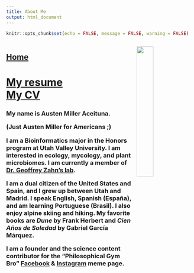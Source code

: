 ```yaml
---
title: About Me
output: html_document
---
```


```r
knitr::opts_chunk$set(echo = FALSE, message = FALSE, warning = FALSE)
```

<div style="overflow: auto;">
  <img src="../media/me1.jpg" style="float: right; margin: 0 0 10px 10px; width: 30%;">

  <h2>[Home](https://amaceituna.github.io/)</h2>
  
  <h1><strong>[My resume](https://AMAceituna.github.io/Media/resume_website.pdf)</strong>  
  <strong>[My CV](https://AMAceituna.github.io/Media/CVwebsite.pdf)</strong></h1>
  
  <h3>My name is Austen Miller Aceituna.
  
  (Just Austen Miller for Americans ;)
  
  I am a Bioinformatics major in the Honors program at Utah Valley University. I am interested in ecology, mycology, and plant microbiomes. I am currently a member of [Dr. Geoffrey Zahn's lab](https://gzahn.github.io/lab/).  
  
  I am a dual citizen of the United States and Spain, and I grew up between Utah and Madrid. I speak English, Spanish (España), and am learning Portuguese (Brasil). I also enjoy alpine skiing and hiking. My favorite books are *Dune* by Frank Herbert and *Cien Años de Soledad* by Gabriel García Márquez.  
  
  I am a founder and the science content contributor for the “Philosophical Gym Bro” [Facebook](https://www.facebook.com/GymKingSadBoi/) & [Instagram](https://www.instagram.com/philosophicalgymbro/) meme page.</h3><br>

</div>




